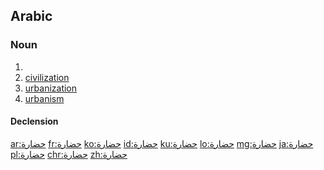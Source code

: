 ==Arabic==

===Noun===
{{ar-noun|حَضَارَة|f}}

# {{ar-verbal noun of|حَضَرَ|form=I}}
# [[civilization]]
# [[urbanization]]
# [[urbanism]]

====Declension====
{{ar-decl-noun|حَضَارَة}}

[[ar:حضارة]]
[[fr:حضارة]]
[[ko:حضارة]]
[[id:حضارة]]
[[ku:حضارة]]
[[lo:حضارة]]
[[mg:حضارة]]
[[ja:حضارة]]
[[pl:حضارة]]
[[chr:حضارة]]
[[zh:حضارة]]